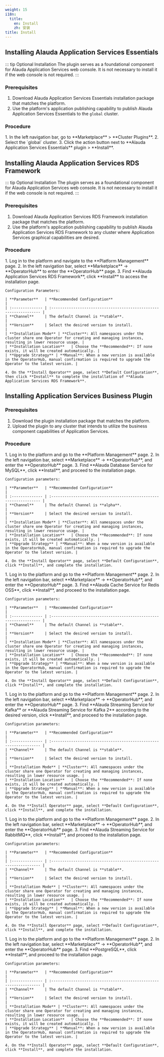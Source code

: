 ```yaml
---
weight: 15
i18n:
  title:
    en: Install
    zh: 安装
title: Install
---
```


## Installing Alauda Application Services Essentials

::: tip Optional Installation
The plugin serves as a foundational component for Alauda Application Services web console. It is not necessary to install it if the web console is not required.
:::

### Prerequisites

1. Download Alauda Application Services Essentials installation package that matches the platform.
2. Use the platform's application publishing capability to publish Alauda Application Services Essentials to the `global` cluster.

### Procedure

<Tabs>
  <Tab label="Web Console">
    1. In the left navigation bar, go to **Marketplace** > **Cluster Plugins**.
    2. Select the `global` cluster.
    3. Click the action button next to **Alauda Application Services Essentials** plugin > **Install**.
  </Tab>
</Tabs>

## Installing Alauda Application Services RDS Framework

::: tip Optional Installation
The plugin serves as a foundational component for Alauda Application Services web console. It is not necessary to install it if the web console is not required.
:::

### Prerequisites

1. Download Alauda Application Services RDS Framework installation package that matches the platform.
2. Use the platform's application publishing capability to publish Alauda Application Services RDS Framework to any cluster where Application Services graphical capabilities are desired.

### Procedure

<Tabs>
  <Tab label="Web Console">
    1. Log in to the platform and navigate to the **Platform Management** page.
    2. In the left navigation bar, select **Marketplace** -> **OperatorHub** to enter the **OperatorHub** page.
    3. Find **Alauda Application Services RDS Framework**, click **Install** to access the installation page.

    Configuration Parameters:

    | **Parameter**   | **Recommended Configuration**                                      |
    | :-------------- | :----------------------------------------------------------------- |
    | **Channel**     | The default Channel is **stable**.                                 |
    | **Version**     | Select the desired version to install.                             |
    | **Installation Mode** | **Cluster**: All namespaces under the cluster share one Operator for creating and managing instances, resulting in lower resource usage. |
    | **Installation Location**   | Choose the **Recommended**: If none exists, it will be created automatically. |
    | **Upgrade Strategy** | **Manual**: When a new version is available in the OperatorHub, manual confirmation is required to upgrade the Operator to the latest version. |

    4. On the **Install Operator** page, select **Default Configuration**, then click **Install** to complete the installation of **Alauda Application Services RDS Framework**.
  </Tab>
</Tabs>

## Installing Application Services Business Plugin

### Prerequisites

1. Download the plugin installation package that matches the platform.
2. Upload the plugin to any cluster that intends to utilize the business component capabilities of Application Services.

### Procedure

<Tabs>
  <Tab label="MySQL">
    1. Log in to the platform and go to the **Platform Management** page.
    2. In the left navigation bar, select **Marketplace** -> **OperatorHub**, and enter the **OperatorHub** page.
    3. Find **Alauda Database Service for MySQL**, click **Install**, and proceed to the installation page.

    Configuration parameters:

    | **Parameter**   | **Recommended Configuration**                                       |
    | :-------------- | :----------------------------------------------------------------- |
    | **Channel**     | The default Channel is **alpha**.                                  |
    | **Version**     | Select the desired version to install.                             |
    | **Installation Mode** | **Cluster**: All namespaces under the cluster share one Operator for creating and managing instances, resulting in lower resource usage. |
    | **Installation Location**   | Choose the **Recommended**: If none exists, it will be created automatically. |
    | **Upgrade Strategy** | **Manual**: When a new version is available in the OperatorHub, manual confirmation is required to upgrade the Operator to the latest version. |

    4. On the **Install Operator** page, select **Default Configuration**, click **Install**, and complete the installation.
  </Tab>

  <Tab label="Redis">
    1. Log in to the platform and go to the **Platform Management** page.
    2. In the left navigation bar, select **Marketplace** -> **OperatorHub**, and enter the **OperatorHub** page.
    3. Find **Alauda Cache Service for Redis OSS**, click **Install**, and proceed to the installation page.

    Configuration parameters:

    | **Parameter**   | **Recommended Configuration**                                       |
    | :-------------- | :----------------------------------------------------------------- |
    | **Channel**     | The default Channel is **stable**.                                  |
    | **Version**     | Select the desired version to install.                             |
    | **Installation Mode** | **Cluster**: All namespaces under the cluster share one Operator for creating and managing instances, resulting in lower resource usage. |
    | **Installation Location**   | Choose the **Recommended**: If none exists, it will be created automatically. |
    | **Upgrade Strategy** | **Manual**: When a new version is available in the OperatorHub, manual confirmation is required to upgrade the Operator to the latest version. |

    4. On the **Install Operator** page, select **Default Configuration**, click **Install**, and complete the installation.
  </Tab>

  <Tab label="Kafka">
    1. Log in to the platform and go to the **Platform Management** page.
    2. In the left navigation bar, select **Marketplace** -> **OperatorHub**, and enter the **OperatorHub** page.
    3. Find **Alauda Streaming Service for Kafka** or **Alauda Streaming Service for Kafka 2** according to the desired version, click **Install**, and proceed to the installation page.

    Configuration parameters:

    | **Parameter**   | **Recommended Configuration**                                       |
    | :-------------- | :----------------------------------------------------------------- |
    | **Channel**     | The default Channel is **stable**.                                  |
    | **Version**     | Select the desired version to install.                             |
    | **Installation Mode** | **Cluster**: All namespaces under the cluster share one Operator for creating and managing instances, resulting in lower resource usage. |
    | **Installation Location**   | Choose the **Recommended**: If none exists, it will be created automatically. |
    | **Upgrade Strategy** | **Manual**: When a new version is available in the OperatorHub, manual confirmation is required to upgrade the Operator to the latest version. |

    4. On the **Install Operator** page, select **Default Configuration**, click **Install**, and complete the installation.
  </Tab>

  <Tab label="RabbitMQ">
    1. Log in to the platform and go to the **Platform Management** page.
    2. In the left navigation bar, select **Marketplace** -> **OperatorHub**, and enter the **OperatorHub** page.
    3. Find **Alauda Streaming Service for RabbitMQ**, click **Install**, and proceed to the installation page.

    Configuration parameters:

    | **Parameter**   | **Recommended Configuration**                                       |
    | :-------------- | :----------------------------------------------------------------- |
    | **Channel**     | The default Channel is **stable**.                                  |
    | **Version**     | Select the desired version to install.                             |
    | **Installation Mode** | **Cluster**: All namespaces under the cluster share one Operator for creating and managing instances, resulting in lower resource usage. |
    | **Installation Location**   | Choose the **Recommended**: If none exists, it will be created automatically. |
    | **Upgrade Strategy** | **Manual**: When a new version is available in the OperatorHub, manual confirmation is required to upgrade the Operator to the latest version. |

    4. On the **Install Operator** page, select **Default Configuration**, click **Install**, and complete the installation.
  </Tab>

  <Tab label="PostgreSQL">
    1. Log in to the platform and go to the **Platform Management** page.
    2. In the left navigation bar, select **Marketplace** -> **OperatorHub**, and enter the **OperatorHub** page.
    3. Find **PostgreSQL**, click **Install**, and proceed to the installation page.

    Configuration parameters:

    | **Parameter**   | **Recommended Configuration**                                       |
    | :-------------- | :----------------------------------------------------------------- |
    | **Channel**     | The default Channel is **stable**.                                  |
    | **Version**     | Select the desired version to install.                             |
    | **Installation Mode** | **Cluster**: All namespaces under the cluster share one Operator for creating and managing instances, resulting in lower resource usage. |
    | **Installation Location**   | Choose the **Recommended**: If none exists, it will be created automatically. |
    | **Upgrade Strategy** | **Manual**: When a new version is available in the OperatorHub, manual confirmation is required to upgrade the Operator to the latest version. |

    4. On the **Install Operator** page, select **Default Configuration**, click **Install**, and complete the installation.
  </Tab>
</Tabs>

